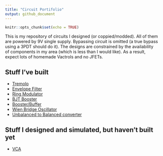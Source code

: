 ```yaml
---
title: "Circuit Portifolio"
output: github_document
---
```


```r
knitr::opts_chunk$set(echo = TRUE)
```


This is my repository of circuits I designed (or coppied/modded). All of them are powered by 9V single supply. Bypassing circuit is omitted (a true bypass using a 3PDT should do it). The designs are constrained by the availability of components in my area (which is less than I would like). As a result, expect lots of homemade Vactrols and no JFETs.

## Stuff I've built

+ [Tremolo](./content/tremolo.html)
+ [Envelope Filter](./content/envelope.html)
+ [Ring Modulator](./content/ring_mod.html)
+ [BJT Booster](./content/bjt_booster.html)
+ [Booster/Buffer](./content/booster_buffer.html)
+ [Wien Bridge Oscillator](./content/wien.html)
+ [Unbalanced to Balanced converter](./content/unbal_to_bal.html)


## Stuff I designed and simulated, but haven't built yet

+ [VCA](./content/vca.html)





